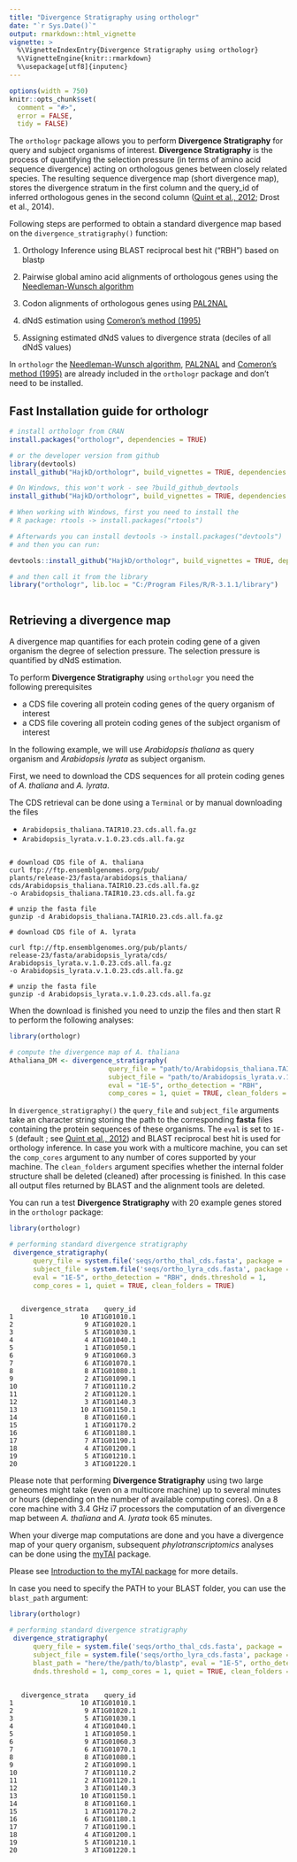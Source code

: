 ```yaml
---
title: "Divergence Stratigraphy using orthologr"
date: "`r Sys.Date()`"
output: rmarkdown::html_vignette
vignette: >
  %\VignetteIndexEntry{Divergence Stratigraphy using orthologr}
  %\VignetteEngine{knitr::rmarkdown}
  %\usepackage[utf8]{inputenc}
---
```


```r
options(width = 750)
knitr::opts_chunk$set(
  comment = "#>",
  error = FALSE,
  tidy = FALSE)
```

The `orthologr` package allows you to perform __Divergence Stratigraphy__ for query and subject organisms
of interest. __Divergence Stratigraphy__ is the process of quantifying the selection pressure (in terms of amino acid sequence divergence) acting on orthologous genes between closely related species. The resulting sequence divergence map (short divergence map), stores the divergence stratum in the first column and the query_id of inferred orthologous genes in the second column ([Quint et al., 2012](http://www.nature.com/nature/journal/v490/n7418/full/nature11394.html); Drost et al., 2014).

Following steps are performed to obtain a standard divergence map based on the `divergence_stratigraphy()` function:

1) Orthology Inference using BLAST reciprocal best hit ("RBH") based on blastp

2) Pairwise global amino acid alignments of orthologous genes using the [Needleman-Wunsch algorithm](http://www.sciencedirect.com/science/article/pii/0022283670900574)

3) Codon alignments of orthologous genes using [PAL2NAL](http://www.bork.embl.de/pal2nal/)

4) dNdS estimation using [Comeron's method (1995)](http://link.springer.com/article/10.1007/BF00173196)

5) Assigning estimated dNdS values to divergence strata (deciles of all dNdS values)


In `orthologr` the [Needleman-Wunsch algorithm](http://www.sciencedirect.com/science/article/pii/0022283670900574), [PAL2NAL](http://www.bork.embl.de/pal2nal/) and [Comeron's method (1995)](http://link.springer.com/article/10.1007/BF00173196) 
are already included in the `orthologr` package and don't need to be installed. 

## Fast Installation guide for orthologr

```r
# install orthologr from CRAN
install.packages("orthologr", dependencies = TRUE)

# or the developer version from github
library(devtools)
install_github("HajkD/orthologr", build_vignettes = TRUE, dependencies = TRUE)

# On Windows, this won't work - see ?build_github_devtools
install_github("HajkD/orthologr", build_vignettes = TRUE, dependencies = TRUE)

# When working with Windows, first you need to install the
# R package: rtools -> install.packages("rtools")

# Afterwards you can install devtools -> install.packages("devtools")
# and then you can run:

devtools::install_github("HajkD/orthologr", build_vignettes = TRUE, dependencies = TRUE)

# and then call it from the library
library("orthologr", lib.loc = "C:/Program Files/R/R-3.1.1/library")



```

## Retrieving a divergence map

A divergence map quantifies for each protein coding gene of a given organism the
degree of selection pressure. The selection pressure is quantified by dNdS estimation.

To perform __Divergence Stratigraphy__ using `orthologr` you need the following prerequisites

* a CDS file covering all protein coding genes of the query organism of interest
* a CDS file covering all protein coding genes of the subject organism of interest

In the following example, we will use _Arabidopsis thaliana_ as query organism
and _Arabidopsis lyrata_ as subject organism.

First, we need to download the CDS sequences for all protein coding genes of _A. thaliana_
and _A. lyrata_.

The CDS retrieval can be done using a `Terminal` or by manual downloading the files

* `Arabidopsis_thaliana.TAIR10.23.cds.all.fa.gz`
* `Arabidopsis_lyrata.v.1.0.23.cds.all.fa.gz`

```shell

# download CDS file of A. thaliana
curl ftp://ftp.ensemblgenomes.org/pub/
plants/release-23/fasta/arabidopsis_thaliana/
cds/Arabidopsis_thaliana.TAIR10.23.cds.all.fa.gz 
-o Arabidopsis_thaliana.TAIR10.23.cds.all.fa.gz

# unzip the fasta file
gunzip -d Arabidopsis_thaliana.TAIR10.23.cds.all.fa.gz

# download CDS file of A. lyrata

curl ftp://ftp.ensemblgenomes.org/pub/plants/
release-23/fasta/arabidopsis_lyrata/cds/
Arabidopsis_lyrata.v.1.0.23.cds.all.fa.gz 
-o Arabidopsis_lyrata.v.1.0.23.cds.all.fa.gz

# unzip the fasta file
gunzip -d Arabidopsis_lyrata.v.1.0.23.cds.all.fa.gz

```
When the download is finished you need to unzip the files and
then start R to perform the following analyses:

```r
library(orthologr)

# compute the divergence map of A. thaliana
Athaliana_DM <- divergence_stratigraphy(
                         query_file = "path/to/Arabidopsis_thaliana.TAIR10.23.cds.all.fa",
                         subject_file = "path/to/Arabidopsis_lyrata.v.1.0.23.cds.all.fa",
                         eval = "1E-5", ortho_detection = "RBH",
                         comp_cores = 1, quiet = TRUE, clean_folders = TRUE )

```

In `divergence_stratigraphy()` the `query_file` and `subject_file` arguments take an
character string storing the path to the corresponding __fasta__ files containing the protein
sequences of these organisms. The `eval` is set to `1E-5` (default ; see [Quint et al., 2012](http://www.nature.com/nature/journal/v490/n7418/full/nature11394.html)) and BLAST reciprocal best hit is used for orthology inference. In case you work
with a multicore machine, you can set the `comp_cores` argument to any number of cores
supported by your machine. The `clean_folders` argument specifies whether the internal folder structure shall be deleted (cleaned) after processing is finished. In this case all output files returned by BLAST and the alignment tools are deleted.

You can run a test __Divergence Stratigraphy__ with 20 example genes stored in the `orthologr` package:

```r
library(orthologr)

# performing standard divergence stratigraphy
 divergence_stratigraphy(
      query_file = system.file('seqs/ortho_thal_cds.fasta', package = 'orthologr'),
      subject_file = system.file('seqs/ortho_lyra_cds.fasta', package = 'orthologr'),
      eval = "1E-5", ortho_detection = "RBH", dnds.threshold = 1,
      comp_cores = 1, quiet = TRUE, clean_folders = TRUE)

```


```

   divergence_strata    query_id
1                 10 AT1G01010.1
2                  9 AT1G01020.1
3                  5 AT1G01030.1
4                  4 AT1G01040.1
5                  1 AT1G01050.1
6                  9 AT1G01060.3
7                  6 AT1G01070.1
8                  8 AT1G01080.1
9                  2 AT1G01090.1
10                 7 AT1G01110.2
11                 2 AT1G01120.1
12                 3 AT1G01140.3
13                10 AT1G01150.1
14                 8 AT1G01160.1
15                 1 AT1G01170.2
16                 6 AT1G01180.1
17                 7 AT1G01190.1
18                 4 AT1G01200.1
19                 5 AT1G01210.1
20                 3 AT1G01220.1

```


Please note that performing __Divergence Stratigraphy__ using two large geneomes might take
(even on a multicore machine) up to several minutes or hours (depending on the number of available computing cores).
On a 8 core machine with 3.4 GHz i7 processors the computation of an divergence map between _A. thaliana_ and _A. lyrata_
took 65 minutes.

When your diverge map computations are done and you have a divergence map of your query organism,
subsequent _phylotranscriptomics_ analyses can be done using the [myTAI](https://github.com/HajkD/myTAI) package.

Please see [Introduction to the myTAI package](https://github.com/HajkD/myTAI/blob/master/vignettes/Introduction.Rmd)
for more details.


In case you need to specify the PATH to your BLAST folder, you can use the `blast_path` argument:

```r
library(orthologr)

# performing standard divergence stratigraphy
 divergence_stratigraphy(
      query_file = system.file('seqs/ortho_thal_cds.fasta', package = 'orthologr'),
      subject_file = system.file('seqs/ortho_lyra_cds.fasta', package = 'orthologr'),
      blast_path = "here/the/path/to/blastp", eval = "1E-5", ortho_detection = "RBH", 
      dnds.threshold = 1, comp_cores = 1, quiet = TRUE, clean_folders = TRUE)

```


```

   divergence_strata    query_id
1                 10 AT1G01010.1
2                  9 AT1G01020.1
3                  5 AT1G01030.1
4                  4 AT1G01040.1
5                  1 AT1G01050.1
6                  9 AT1G01060.3
7                  6 AT1G01070.1
8                  8 AT1G01080.1
9                  2 AT1G01090.1
10                 7 AT1G01110.2
11                 2 AT1G01120.1
12                 3 AT1G01140.3
13                10 AT1G01150.1
14                 8 AT1G01160.1
15                 1 AT1G01170.2
16                 6 AT1G01180.1
17                 7 AT1G01190.1
18                 4 AT1G01200.1
19                 5 AT1G01210.1
20                 3 AT1G01220.1

```


